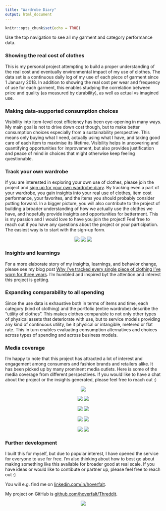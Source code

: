 ```yaml
---
title: "Wardrobe Diary"
output: html_document
---
```


```r
knitr::opts_chunk$set(echo = TRUE)
```

Use the top navigation to see all my garment and category performance data.

### Showing the real cost of clothes
This is my personal project attempting to build a proper understanding of the real cost and eventually environmental impact of my use of clothes. The data set is a continuous daily log of my use of each piece of garment since 1 January 2018. In addition to showing the real cost per wear and frequency of use for each garment, this enables studying the correlation between price and quality (as measured by durability), as well as actual vs imagined use.

### Making data-supported consumption choices
Visibility into item-level cost efficiency has been eye-opening in many ways. My main goal is not to drive down cost though, but to make better consumption choices especially from a sustainability perspective. This means only buying what I need, actually using what I have, and taking good care of each item to maximise its lifetime. Visibility helps in uncovering and quantifying opportunities for improvement, but also provides justification and peace of mind in choices that might otherwise keep feeling questionable.

### Track your own wardrobe
If you are interested in exploring your own use of clothes, please join the project and [sign up for your own wardrobe diary](https://bit.ly/3rSnUlE){target="_blank"}. By tracking even a part of your wardrobe, you gain insights into your real use of clothes, item cost performance, your favorites, and the items you should probably consider putting forward. In a bigger picture, you will also contribute to the project of building a broader understanding of how we actually use the clothes we have, and hopefully provide insights and opportunities for betterment. This is my passion and I would love to have you join the project! Feel free to reach out if you have any questions about the project or your participation. The easiest way is to start with the sign-up form.

<center>
![](https://firebasestorage.googleapis.com/v0/b/threddit-297417.appspot.com/o/Front_page_image_01.png?alt=media) ![](https://firebasestorage.googleapis.com/v0/b/threddit-297417.appspot.com/o/Front_page_image_02.png?alt=media) ![](https://firebasestorage.googleapis.com/v0/b/threddit-297417.appspot.com/o/Front_page_image_03.png?alt=media)
</center>

### Insights and learnings
For a more elaborate story of my insights, learnings, and behavior change, please see my blog post [Why I’ve tracked every single piece of clothing I’ve worn for three years](https://www.reaktor.com/blog/why-ive-tracked-every-single-piece-of-clothing-ive-worn-for-three-years/){target="_blank"}. I'm humbled and inspired byt the attention and interest this project is getting.

### Expanding comparability to all spending
Since the use data is exhaustive both in terms of items and time, each category (kind of clothing) and the portfolio (entire wardrobe) describe the "utility of clothes". This makes clothes comparable to not only other types of physical assets that deteriorate with use, but to service models providing any kind of continuous utility, be it physical or intangible, metered or flat rate. This in turn enables evaluating consumption alternatives and choices across types of spending and across business models.

### Media coverage
I'm happy to note that this project has attracted a lot of interest and engagement among consumers and fashion brands and retailers alike. It has been picked up by many prominent media outlets. Here is some of the media coverage from different perspectives. If you would like to have a chat about the project or the insights generated, please feel free to reach out :)

<center>
[![](https://firebasestorage.googleapis.com/v0/b/threddit-297417.appspot.com/o/SVT-nyheter-Koll_pa_garderoben.png?alt=media)](https://www.svt.se/nyheter/inrikes/garderobsillusionen-sa-fel-har-vi-om-vara-klader-1){target="_blank"} 
</center>

<center>
[![](https://firebasestorage.googleapis.com/v0/b/threddit-297417.appspot.com/o/Media-SVT_nyheter.png?alt=media)](https://www.svt.se/nyheter/inrikes/garderobsillusionen-sa-fel-har-vi-om-vara-klader-1){target="_blank"} 
[![](https://firebasestorage.googleapis.com/v0/b/threddit-297417.appspot.com/o/Media-Helsingin_Sanomat.png?alt=media)](https://www.hs.fi/elama/art-2000007811695.html){target="_blank"} 

[![](https://firebasestorage.googleapis.com/v0/b/threddit-297417.appspot.com/o/Media-YLE_Nyheter.png?alt=media)](https://svenska.yle.fi/a/7-10012585){target="_blank"} 
[![](https://firebasestorage.googleapis.com/v0/b/threddit-297417.appspot.com/o/Media-YLE_Radio_Vega.png?alt=media)](https://arenan.yle.fi/audio/1-61749228){target="_blank"} 

[![](https://firebasestorage.googleapis.com/v0/b/threddit-297417.appspot.com/o/Media-Under_Femton.png?alt=media)](https://open.spotify.com/episode/1aDvGbCWOvx3YCstFXrgqL){target="_blank"} 
[![](https://firebasestorage.googleapis.com/v0/b/threddit-297417.appspot.com/o/Media-RIXFM.png?alt=media)](https://www.ilikeradio.se/podcasts/martina-thun/22241/){target="_blank"} 

[![](https://firebasestorage.googleapis.com/v0/b/threddit-297417.appspot.com/o/Media-Scandinavian_MIND.png?alt=media)](https://scandinavianmind.com/podcast/olov-hoverfalt-on-humanizing-ai-artifical-intelligence-creativity){target="_blank"} 
[![](https://firebasestorage.googleapis.com/v0/b/threddit-297417.appspot.com/o/Media-AI_podden.png?alt=media)](https://ai-podden.se/){target="_blank"} 
</center>


### Further development
I built this for myself, but due to popular interest, I have opened the service for everyone to use for free. I'm also thinking about how to best go about making something like this available for broader good at real scale. If you have ideas or would like to contibute or partner up, please feel free to reach out :)

You will e.g. find me on [linkedin.com/in/hoverfalt](http://bit.ly/3tEkCkx){target="_blank"}.

My project on GitHub is [github.com/hoverfalt/Threddit](http://bit.ly/3aQqZsb){target="_blank"}.

<center>
![](https://firebasestorage.googleapis.com/v0/b/threddit-297417.appspot.com/o/Olof_Hoverfalt.png?alt=media)
</center>

